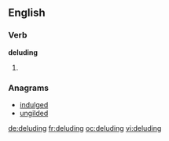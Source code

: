 ==English==

===Verb===
'''deluding'''

# {{present participle of|delude}}

===Anagrams===
* [[indulged#English|indulged]]
* [[ungilded#English|ungilded]]

[[de:deluding]]
[[fr:deluding]]
[[oc:deluding]]
[[vi:deluding]]